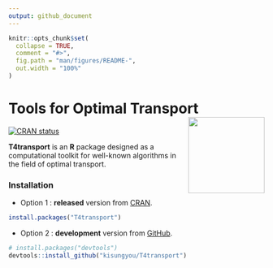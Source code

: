 ```yaml
---
output: github_document
---
```


<!-- README.md is generated from README.Rmd. Please edit that file -->

```r
knitr::opts_chunk$set(
  collapse = TRUE,
  comment = "#>",
  fig.path = "man/figures/README-",
  out.width = "100%"
)
```

# Tools for Optimal Transport <a href='https://kisungyou.com/T4transport/'><img src='man/figures/logo.png' align="right" height="150" /></a>

<!-- badges: start -->
  [![CRAN status](https://www.r-pkg.org/badges/version/T4transport)](https://CRAN.R-project.org/package=T4transport)
  <!-- badges: end -->

**T4transport** is an **R** package designed as a computational toolkit for 
well-known algorithms in the field of optimal transport. 

### Installation

* Option 1 : **released** version from [CRAN](https://CRAN.R-project.org).

``` r
install.packages("T4transport")
```

* Option 2 : **development** version from [GitHub](https://github.com/).

``` r
# install.packages("devtools")
devtools::install_github("kisungyou/T4transport")
```
